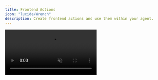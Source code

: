 ```yaml
---
title: Frontend Actions
icon: "lucide/Wrench"
description: Create frontend actions and use them within your agent.
---
```


<video src="/images/frontend-actions-demo.mp4" className="rounded-lg shadow-xl" loop playsInline controls autoPlay muted />
<Callout>
    This video shows the [coagents starter](https://github.com/CopilotKit/CopilotKit/tree/main/examples/coagents-starter-crewai-crews) repo with the [implementation](#implementation) section applied to it!
</Callout>

## What is this?

Frontend actions are powerful tools that allow your AI agents to directly interact with and update your application's user interface. Think of them as bridges that connect your agent's decision-making capabilities with your frontend's interactive elements.

## When should I use this?

Frontend actions are essential when you want to create truly interactive AI applications where your agent needs to:

- Dynamically update UI elements
- Trigger frontend animations or transitions
- Show alerts or notifications
- Modify application state
- Handle user interactions programmatically

Without frontend actions, agents are limited to just processing and returning data. By implementing frontend actions, you can create rich, interactive experiences where your agent actively drives the user interface.

## Implementation

<Steps>
    <Step>
        ### Setup CopilotKit

        To use frontend actions, you'll need to setup CopilotKit first. For the sake of brevity, we won't cover it here. 

        Check out our [getting started guide](/crewai-crews/quickstart/crewai) and come back here when you're setup!
    </Step>

    <Step>
        ### Create a frontend action

        First, you'll need to create a frontend action using the [useCopilotAction](/reference/hooks/useCopilotAction) hook. Here's a simple one to get you started
        that says hello to the user.

        ```tsx title="page.tsx"
        import { useCopilotAction } from "@copilotkit/react-core" // [!code highlight]
            
        export function Page() {
          // ...

          // [!code highlight:16]
          useCopilotAction({
            name: "sayHello",
            description: "Say hello to the user",
            available: "remote", // optional, makes it so the action is *only* available to the agent
            parameters: [
              {
                name: "name",
                type: "string",
                description: "The name of the user to say hello to",
                required: true,
              },
            ],
            handler: async ({ name }) => {
              alert(`Hello, ${name}!`);
            },
          });

          // ...
        }
        ```
    </Step>
    <Step>
        ###  Frontend actions are made available automatically to Crews
        We don't need to do anything special to access these frontend actions from within a CrewAI Crew, since they're automatically available.
    </Step>
    <Step>
        ### Give it a try!
        You've now given your agent the ability to directly call any CopilotActions you've defined. These actions will be available as tools to the agent where they can be used as needed.
    </Step>
</Steps>
